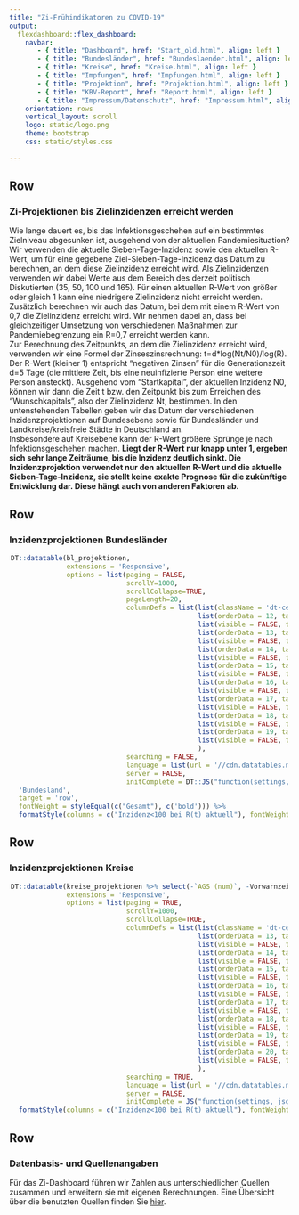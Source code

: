 ```yaml
---
title: "Zi-Frühindikatoren zu COVID-19"
output: 
  flexdashboard::flex_dashboard:
    navbar:
       - { title: "Dashboard", href: "Start_old.html", align: left }
       - { title: "Bundesländer", href: "Bundeslaender.html", align: left }
       - { title: "Kreise", href: "Kreise.html", align: left }
       - { title: "Impfungen", href: "Impfungen.html", align: left }
       - { title: "Projektion", href: "Projektion.html", align: left }
       - { title: "KBV-Report", href: "Report.html", align: left }
       - { title: "Impressum/Datenschutz", href: "Impressum.html", align: left }
    orientation: rows
    vertical_layout: scroll 
    logo: static/logo.png
    theme: bootstrap
    css: static/styles.css
    
---
```


Row
------------------------------------------------------------------------

### **Zi-Projektionen bis Zielinzidenzen erreicht werden** 

Wie lange dauert es, bis das Infektionsgeschehen auf ein bestimmtes Zielniveau abgesunken ist, ausgehend von der aktuellen Pandemiesituation? Wir verwenden die aktuelle Sieben-Tage-Inzidenz sowie den aktuellen R-Wert, um für eine gegebene Ziel-Sieben-Tage-Inzidenz das Datum zu berechnen, an dem diese Zielinzidenz erreicht wird. Als Zielinzidenzen verwenden wir dabei Werte aus dem Bereich des derzeit politisch Diskutierten (35, 50, 100 und 165). Für einen aktuellen R-Wert von größer oder gleich 1 kann eine niedrigere Zielinzidenz nicht erreicht werden. Zusätzlich berechnen wir auch das Datum, bei dem mit einem R-Wert von 0,7 die Zielinzidenz erreicht wird. Wir nehmen dabei an, dass bei gleichzeitiger Umsetzung von verschiedenen Maßnahmen zur Pandemiebegrenzung ein R=0,7 erreicht werden kann.\
Zur Berechnung des Zeitpunkts, an dem die Zielinzidenz erreicht wird, verwenden wir eine Formel der Zinseszinsrechnung: t=d*log(Nt/N0)/log(R). Der R-Wert (kleiner 1) entspricht “negativen Zinsen” für die Generationszeit d=5 Tage (die mittlere Zeit, bis eine neuinfizierte Person eine weitere Person ansteckt). Ausgehend vom “Startkapital”, der aktuellen Inzidenz N0, können wir dann die Zeit t bzw. den Zeitpunkt bis zum Erreichen des “Wunschkapitals”, also der Zielinzidenz Nt, bestimmen. In den untenstehenden Tabellen geben wir das Datum der verschiedenen Inzidenzprojektionen auf Bundesebene sowie für Bundesländer und Landkreise/kreisfreie Städte in Deutschland an.\
Insbesondere auf Kreisebene kann der R-Wert größere Sprünge je nach Infektionsgeschehen machen. **Liegt der R-Wert nur knapp unter 1, ergeben sich sehr lange Zeiträume, bis die Inzidenz deutlich sinkt. Die Inzidenzprojektion verwendet nur den aktuellen R-Wert und die aktuelle Sieben-Tage-Inzidenz, sie stellt keine exakte Prognose für die zukünftige Entwicklung dar. Diese hängt auch von anderen Faktoren ab.**

Row
-----------------------------------------------------------------------

### **Inzidenzprojektionen Bundesländer**

<div style = "width:99% !important; height:auto; margin: auto;">
```r
DT::datatable(bl_projektionen,
              extensions = 'Responsive',
              options = list(paging = FALSE,
                             scrollY=1000,
                             scrollCollapse=TRUE,
                             pageLength=20,
                             columnDefs = list(list(className = 'dt-center', targets = 3:11),
                                               list(orderData = 12, targets = 4),
                                               list(visible = FALSE, targets = 12),
                                               list(orderData = 13, targets = 8),
                                               list(visible = FALSE, targets = 13),
                                               list(orderData = 14, targets = 5),
                                               list(visible = FALSE, targets = 14),
                                               list(orderData = 15, targets = 9),
                                               list(visible = FALSE, targets = 15),
                                               list(orderData = 16, targets = 6),
                                               list(visible = FALSE, targets = 16),
                                               list(orderData = 17, targets = 10),
                                               list(visible = FALSE, targets = 17),
                                               list(orderData = 18, targets = 7),
                                               list(visible = FALSE, targets = 18),
                                               list(orderData = 19, targets = 11),
                                               list(visible = FALSE, targets = 19)
                                               ),
                             searching = FALSE,
                             language = list(url = '//cdn.datatables.net/plug-ins/1.10.11/i18n/German.json'),
                             server = FALSE,
                             initComplete = DT::JS("function(settings, json) {","$(this.api().table().header()).css({'background-color':'#0086C5','color': '#fff'});","}"))) %>% formatStyle(
  'Bundesland',
  target = 'row',
  fontWeight = styleEqual(c("Gesamt"), c('bold'))) %>%
  formatStyle(columns = c("Inzidenz<100 bei R(t) aktuell"), fontWeight = 'bold')

```
</div>

Row
-----------------------------------------------------------------------

### **Inzidenzprojektionen Kreise**

<div style = "width:99% !important; height:auto; margin: auto;">
```r
DT::datatable(kreise_projektionen %>% select(-`AGS (num)`, -Vorwarnzeit_ROR),
              extensions = 'Responsive',
              options = list(paging = TRUE,
                             scrollY=1000,
                             scrollCollapse=TRUE,
                             columnDefs = list(list(className = 'dt-center', targets = c(3, 5:12)),
                                               list(orderData = 13, targets = 5),
                                               list(visible = FALSE, targets = 13),
                                               list(orderData = 14, targets = 9),
                                               list(visible = FALSE, targets = 14),
                                               list(orderData = 15, targets = 6),
                                               list(visible = FALSE, targets = 15),
                                               list(orderData = 16, targets = 10),
                                               list(visible = FALSE, targets = 16),
                                               list(orderData = 17, targets = 7),
                                               list(visible = FALSE, targets = 17),
                                               list(orderData = 18, targets = 11),
                                               list(visible = FALSE, targets = 18),
                                               list(orderData = 19, targets = 8),
                                               list(visible = FALSE, targets = 19),
                                               list(orderData = 20, targets = 12),
                                               list(visible = FALSE, targets = 20)
                                               ),
                             searching = TRUE,
                             language = list(url = '//cdn.datatables.net/plug-ins/1.10.11/i18n/German.json'),
                             server = FALSE,
                             initComplete = JS("function(settings, json) {","$(this.api().table().header()).css({'background-color':'#0086C5','color': '#fff'});","}"))) %>%
  formatStyle(columns = c("Inzidenz<100 bei R(t) aktuell"), fontWeight = 'bold')

```
</div>

Row
------------------------------------------------------------------------

### **Datenbasis- und Quellenangaben**

Für das Zi-Dashboard führen wir Zahlen aus unterschiedlichen Quellen zusammen und erweitern sie mit eigenen Berechnungen. Eine Übersicht über die benutzten Quellen finden Sie [hier](Daten.html).